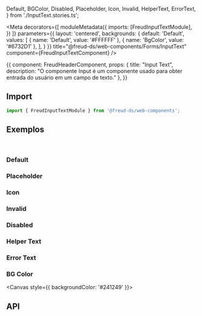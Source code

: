   Default,
  BGColor,
  Disabled,
  Placeholder,
  Icon,
  Invalid,
  HelperText,
  ErrorText,
} from './InputText.stories.ts';

<Meta
  decorators={[
    moduleMetadata({
      imports: [FreudInputTextModule],
    })
  ]}
  parameters={{
    layout: 'centered',
    backgrounds: {
      default: 'Default',
      values: [
        { name: 'Default', value: '#FFFFFF' },
        { name: 'BgColor', value: '#6732D1' },
      ],
    }
  }}
title="@freud-ds/web-components/Forms/InputText" component={FreudInputTextComponent} />

<Story name="Storyname-hidden">
  {{
    component: FreudHeaderComponent,
    props: {
      title: "Input Text",
      description: "O componente Input é um componente usado para obter entrada do usuário em um campo de texto."
    },
  }}
</Story>

## <a id="importing"></a>Import

```ts
import { FreudInputTextModule } from '@freud-ds/web-components';
```

## <a id="exemplos"></a>Exemplos
<br />

### Default
<Canvas>
  <Story story={Default}/>
</Canvas>

### Placeholder
<Canvas>
  <Story story={Placeholder}/>
</Canvas>

### Icon
<Canvas>
  <Story story={Icon}/>
</Canvas>

### Invalid
<Canvas>
  <Story story={Invalid}/>
</Canvas>

### Disabled
<Canvas>
  <Story story={Disabled}/>
</Canvas>

### Helper Text
<Canvas>
  <Story story={HelperText}/>
</Canvas>

### Error Text
<Canvas>
  <Story story={ErrorText}/>
</Canvas>

### BG Color
<Canvas style={{ backgroundColor: '#241249' }}>
  <Story story={BGColor}/>
</Canvas>

## <a id="api"></a>API

<ArgsTable of={FreudInputTextComponent} />
